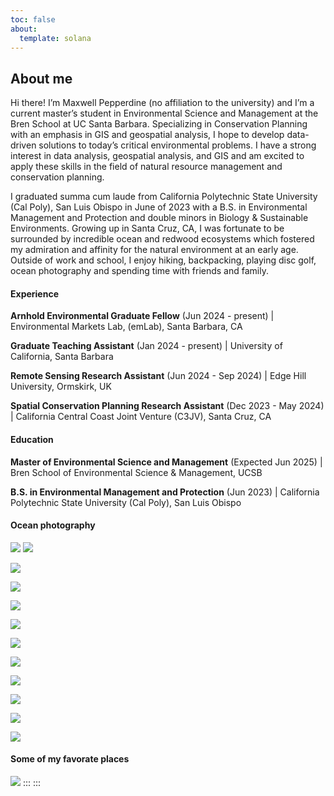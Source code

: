 ```yaml
---
toc: false
about:
  template: solana
---
```


## About me

Hi there! I'm Maxwell Pepperdine (no affiliation to the university) and I'm a current master's student in Environmental Science and Management at the Bren School at UC Santa Barbara. Specializing in Conservation Planning with an emphasis in GIS and geospatial analysis, I hope to develop data-driven solutions to today’s critical environmental problems. I have a strong interest in data analysis, geospatial analysis, and GIS and am excited to apply these skills in the field of natural resource management and conservation planning.

I graduated summa cum laude from California Polytechnic State University (Cal Poly), San Luis Obispo in June of 2023 with a B.S. in Environmental Management and Protection and double minors in Biology & Sustainable Environments. Growing up in Santa Cruz, CA, I was fortunate to be surrounded by incredible ocean and redwood ecosystems which fostered my admiration and affinity for the natural environment at an early age. Outside of work and school, I enjoy hiking, backpacking, playing disc golf, ocean photography and spending time with friends and family.

::: panel-tabset

#### Experience

**Arnhold Environmental Graduate Fellow** (Jun 2024 - present) \| Environmental Markets Lab, (emLab), Santa Barbara, CA

**Graduate Teaching Assistant** (Jan 2024 - present) \| University of California, Santa Barbara

**Remote Sensing Research Assistant** (Jun 2024 - Sep 2024) \| Edge Hill University, Ormskirk, UK

**Spatial Conservation Planning Research Assistant** (Dec 2023 - May 2024) \| California Central Coast Joint Venture (C3JV), Santa Cruz, CA

#### Education

**Master of Environmental Science and Management** (Expected Jun 2025) \| Bren School of Environmental Science & Management, UCSB

**B.S. in Environmental Management and Protection** (Jun 2023) \| California Polytechnic State University (Cal Poly), San Luis Obispo

#### Ocean photography

::: {layout-ncol="2"}
![](photos/turtle1.jpg)
![](photos/turtle2.jpg)

![](photos/turtle3.jpg)

![](photos/turtle4.jpg)

![](photos/turtle5.jpg)

![](photos/turtle6.jpg)

![](photos/fish.jpg)

![](photos/wave1.jpg)

![](photos/wave2.jpg)

![](photos/wave3.jpg)

![](photos/wave4.jpg)

![](photos/wave5.jpg)
:::

#### Some of my favorate places

:::
![](photos/turtle1.jpg)
:::
:::

